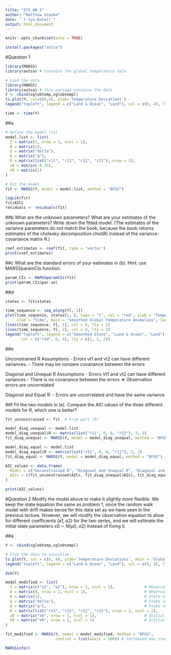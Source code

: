 ```yaml
---
title: "573_HW_5"
author: "Matthew Stoebe"
date: "`r Sys.Date()`"
output: html_document
---
```


```r
knitr::opts_chunk$set(echo = TRUE)

install.packages("astsa")

```

#Question 1

```r
library(MARSS)
library(astsa) # Contains the global temperature data

# Load the data
library(MARSS)
library(astsa) # this package contains the data
Y <- cbind(xglobtemp,xglobtempl)
ts.plot(Y, col=c(6,4), ylab='Temperature Deviations')
legend("topleft", legend = c("Land & Ocean", "Land"), col = c(6, 4), lty = 1)

time <- time(Y)
```
##a
```r
# Define the model list
model.list <- list(
  Z = matrix(1, nrow = 2, ncol = 1),                      
  B = matrix(1),                                           
  U = matrix("delta"),                                     
  Q = matrix("q"),                                         
  R = matrix(list("r11", "r12", "r12", "r22"), nrow = 2),  
  x0 = matrix(-0.35),                                      
  V0 = matrix(1)                                           
)

# Fit the model
fit <- MARSS(Y, model = model.list, method = "BFGS")

logLik(fit)
fit$AICc
residuals <- residuals(fit)


```
##b
What are the unknown parameters? What are your estimates of the unknown parameters? Write down
the fitted model. (The estimates of the variance parameters do not match the book, because the book
returns estimates of the cholesky decomposition chol(R) instead of the variance-covariance matrix R.)
```r
coef_estimates <- coef(fit, type = "vector")
print(coef_estimates)
```

##c
What are the standard errors of your estimates in (b). Hint: use MARSSparamCIs function.
```r

param_CIs <- MARSSparamCIs(fit)
print(param_CIs$par.se)

```
##d 
```r
states <- fit$states

time_sequence <- seq_along(Y[, 1])  
plot(time_sequence, states[1, ], type = "l", col = "red", ylab = "Temperature Deviations", 
     xlab = "Time", main = "Smoothed Global Temperature Anomalies", lwd = 5)
lines(time_sequence, Y[, 1], col = 6, lty = 2)
lines(time_sequence, Y[, 2], col = 4, lty = 2)
legend("topleft", legend = c("Smoothed State", "Land & Ocean", "Land"), 
       col = c("red", 6, 4), lty = c(1, 2, 2))
```
##e

Unconstrained R Assumptions
- Errors vt1 and vt2 can have different variances.
- There may be nonzero covariance between the errors

Diagonal and Unequal R Assumptions
- Errors Vt1 and vt2 can have different variances
- There is no covariance between the errors => Observation errors are uncorrelated

Diagonal and Equal R:
- Errors are uncorrelated and have the same variance

##f
Fit the two models in (e). Compare the AIC values of the three different models for R, which one is
better?
```r

fit_unconstrained <- fit  # From part (b)

model_diag_unequal <- model.list
model_diag_unequal$R <- matrix(list("r11", 0, 0, "r22"), 2, 2)
fit_diag_unequal <- MARSS(Y, model = model_diag_unequal, method = "BFGS")

model_diag_equal <- model.list
model_diag_equal$R <- matrix(list("r11", 0, 0, "r11"), 2, 2)
fit_diag_equal <- MARSS(Y, model = model_diag_equal, method = "BFGS")

AIC_values <- data.frame(
  Model = c("Unconstrained R", "Diagonal and Unequal R", "Diagonal and Equal R"),
  AICc = c(fit_unconstrained$AICc, fit_diag_unequal$AICc, fit_diag_equal$AICc)
)

print(AIC_values)

```

#Question 2
Modify the model above to make it slightly more flexible. We keep the state equation the same as problem 1,
since the random walk model with drift makes sense for this data set as we have seen in the previous lecture.
However, we will modify the observation equation to allow for different coefficients (a1, a2) for the two series,
and we will estimate the initial state parameters x0 ∼ N(μ0, σ2) instead of fixing it.

##a

```r


Y <- cbind(xglobtemp,xglobtempl)

# Plot the data to visualize
ts.plot(Y, col = c(6, 4), ylab='Temperature Deviations', main = 'Global Temperature Deviations')
legend("topleft", legend = c("Land & Ocean", "Land"), col = c(6, 4), lty = 1)

dim(Y)

model_modified <- list(
  Z = matrix(c("a1", "a2"), nrow = 2, ncol = 1),             # Observation matrix with estimated coefficients
  A = matrix(0, nrow = 2, ncol = 1),                         # Observation intercept matrix set to zero
  B = matrix(1),                                             # State transition matrix (random walk)
  U = matrix("delta"),                                       # State intercept (to estimate)
  Q = matrix("q"),                                           # State noise variance (to estimate)
  R = matrix(list("r11", "r12", "r12", "r22"), nrow = 2, ncol = 2),    # Observation noise covariance matrix
  x0 = matrix("x0", nrow = 1, ncol = 1),                     # Initial state mean (to estimate)
  V0 = matrix("V0", nrow = 1, ncol = 1)                      # Initial state covariance (to estimate)
)

fit_modified <- MARSS(Y, model = model_modified, method = "BFGS", 
                      control = list(maxit = 500)) # Increased max iterations if needed
```


```r
MARSSinfo()
```

